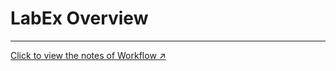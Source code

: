 # LabEx Overview

---


<Whimsical diagramId="FZPePCQHV7Qk9Jk226SQKC" aspectRatio="16:10" />

[Click to view the notes of Workflow ↗](https://whimsical.com/labex-design-FZPePCQHV7Qk9Jk226SQKC)
